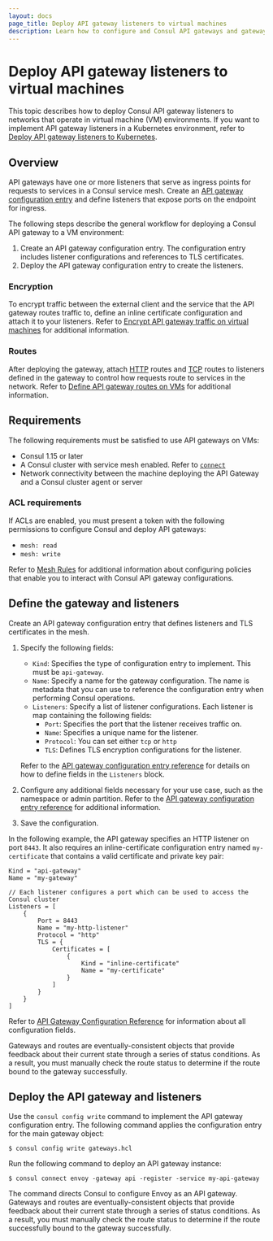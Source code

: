 ```yaml
---
layout: docs
page_title: Deploy API gateway listeners to virtual machines
description: Learn how to configure and Consul API gateways and gateway listeners on virtual machines so that you can enable ingress requests to services in your service mesh in VM environments.
---
```


# Deploy API gateway listeners to virtual machines

This topic describes how to deploy Consul API gateway listeners to networks that operate in virtual machine (VM) environments. If you want to implement API gateway listeners in a Kubernetes environment, refer to [Deploy API gateway listeners to Kubernetes](/consul/docs/north-south/api-gateway/k8s/listener).

## Overview

API gateways have one or more listeners that serve as ingress points for requests to services in a Consul service mesh. Create an [API gateway configuration entry](/consul/docs/reference/config-entry/api-gateway) and define listeners that expose ports on the endpoint for ingress.

The following steps describe the general workflow for deploying a Consul API gateway to a VM environment:

1. Create an API gateway configuration entry. The configuration entry includes listener configurations and references to TLS certificates.
1. Deploy the API gateway configuration entry to create the listeners.

### Encryption

To encrypt traffic between the external client and the service that the API gateway routes traffic to, define an inline certificate configuration and attach it to your listeners. Refer to [Encrypt API gateway traffic on virtual machines](/consul/docs/north-south/api-gateway/secure-traffic/encrypt) for additional information.

### Routes

After deploying the gateway, attach [HTTP](/consul/docs/reference/config-entry/http-route) routes and [TCP](/consul/docs/reference/config-entry/tcp-route) routes to listeners defined in the gateway to control how requests route to services in the network. Refer to [Define API gateway routes on VMs](/consul/docs/north-south/api-gateway/vm/route) for additional information.

## Requirements

The following requirements must be satisfied to use API gateways on VMs:

- Consul 1.15 or later
- A Consul cluster with service mesh enabled. Refer to [`connect`](/consul/docs/agent/config/config-files#connect)
- Network connectivity between the machine deploying the API Gateway and a
  Consul cluster agent or server

### ACL requirements

If ACLs are enabled, you must present a token with the following permissions to
configure Consul and deploy API gateways:

- `mesh: read`
- `mesh: write`

Refer to [Mesh Rules](/consul/docs/security/acl/acl-rules#mesh-rules) for
additional information about configuring policies that enable you to interact
with Consul API gateway configurations.

## Define the gateway and listeners

Create an API gateway configuration entry that defines listeners and TLS certificates
in the mesh.

1. Specify the following fields:
	- `Kind`: Specifies the type of configuration entry to implement. This must be `api-gateway`. 
  	- `Name`:  Specify a name for the gateway configuration. The name is metadata that you can use to reference the configuration entry when performing Consul operations.
	- `Listeners`: Specify a list of listener configurations. Each listener is map containing the following fields:
    	- `Port`: Specifies the port that the listener receives traffic on.
		- `Name`: Specifies a unique name for the listener.
		- `Protocol`: You can set either `tcp` or `http`
		- `TLS`: Defines TLS encryption configurations for the listener. 

	Refer to the [API gateway configuration entry reference](/consul/docs/reference/config-entry/api-gateway) for details on how to define fields in the `Listeners` block. 
1. Configure any additional fields necessary for your use case, such as the namespace or admin partition. Refer to the [API gateway configuration entry reference](/consul/docs/reference/config-entry/api-gateway) for additional information.
1. Save the configuration.

In the following example, the API gateway specifies an HTTP listener on port `8443`. It also requires an inline-certificate configuration entry named `my-certificate` that contains a valid certificate and private key pair:

```hcl
Kind = "api-gateway"
Name = "my-gateway"

// Each listener configures a port which can be used to access the Consul cluster
Listeners = [
	{
		Port = 8443
		Name = "my-http-listener"
		Protocol = "http"
		TLS = {
			Certificates = [
				{
					Kind = "inline-certificate"
					Name = "my-certificate"
				}
			]
		}
	}
]
```

Refer to [API Gateway Configuration Reference](/consul/docs/connect/gateways/api-gateway/configuration/api-gateway) for
information about all configuration fields.

Gateways and routes are eventually-consistent objects that provide feedback
about their current state through a series of status conditions. As a result,
you must manually check the route status to determine if the route
bound to the gateway successfully.

## Deploy the API gateway and listeners

Use the `consul config write` command to implement the API gateway configuration entry. The following command applies the configuration entry for the main gateway object:

```shell-session
$ consul config write gateways.hcl
```

Run the following command to deploy an API gateway instance:

```shell-session
$ consul connect envoy -gateway api -register -service my-api-gateway
```

The command directs Consul to configure Envoy as an API gateway. Gateways and routes are eventually-consistent objects that provide feedback about their current state through a series of status conditions. As a result, you must manually check the route status to determine if the route successfully bound to the gateway successfully.
